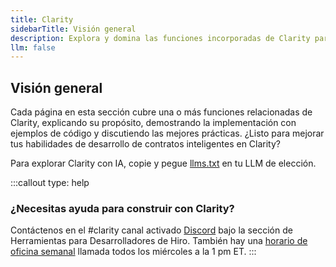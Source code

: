 ```yaml
---
title: Clarity
sidebarTitle: Visión general
description: Explora y domina las funciones incorporadas de Clarity para el desarrollo de contratos inteligentes.
llm: false
---
```

## Visión general

Cada página en esta sección cubre una o más funciones relacionadas de Clarity, explicando su propósito, demostrando la implementación con ejemplos de código y discutiendo las mejores prácticas. ¿Listo para mejorar tus habilidades de desarrollo de contratos inteligentes en Clarity?

Para explorar Clarity con IA, copie y pegue [llms.txt](/resources/clarity/llms.txt) en tu LLM de elección.

:::callout
type: help

### ¿Necesitas ayuda para construir con Clarity?

Contáctenos en el <span className="font-bold">#clarity</span> canal activado [Discord](https://stacks.chat/) bajo la sección de Herramientas para Desarrolladores de Hiro. También hay una [horario de oficina semanal](https://www.addevent.com/event/kI22007085) llamada todos los miércoles a la 1 pm ET.
:::

